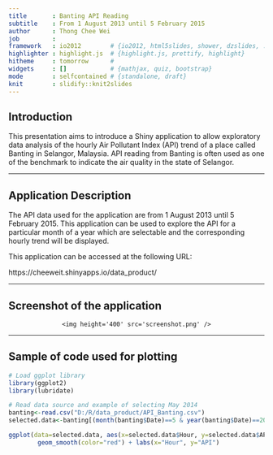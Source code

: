 ```yaml
---
title       : Banting API Reading
subtitle    : From 1 August 2013 until 5 February 2015
author      : Thong Chee Wei
job         : 
framework   : io2012        # {io2012, html5slides, shower, dzslides, ...}
highlighter : highlight.js  # {highlight.js, prettify, highlight}
hitheme     : tomorrow      # 
widgets     : []            # {mathjax, quiz, bootstrap}
mode        : selfcontained # {standalone, draft}
knit        : slidify::knit2slides
---
```


## Introduction

This presentation aims to introduce a Shiny application to allow exploratory data analysis of the hourly Air Pollutant Index (API) trend of a place called Banting in Selangor, Malaysia. API reading from Banting is often used as one of the benchmark to indicate the air quality in the state of Selangor.

---

## Application Description

The API data used for the application are from 1 August 2013 until 5 February 2015. This application can be used to explore the API for a particular month of a year which are selectable and the corresponding hourly trend will be displayed.

This application can be accessed at the following URL:

https://cheeweit.shinyapps.io/data_product/

---

## Screenshot of the application

<div style='text-align: center;'>
    <img height='400' src='screenshot.png' />
</div>

---

## Sample of code used for plotting

```r
# Load ggplot library
library(ggplot2)
library(lubridate)

# Read data source and example of selecting May 2014
banting<-read.csv("D:/R/data_product/API_Banting.csv")
selected.data<-banting[(month(banting$Date)==5 & year(banting$Date)==2014),]
```

```r
ggplot(data=selected.data, aes(x=selected.data$Hour, y=selected.data$API)) +
        geom_smooth(color="red") + labs(x="Hour", y="API")
```
